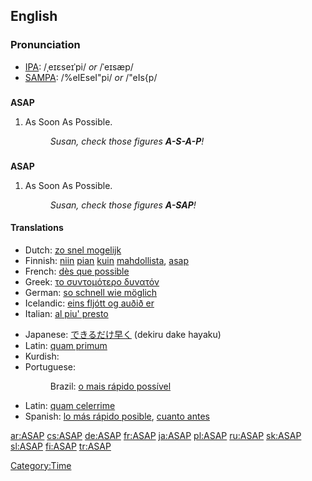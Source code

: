 ==English==

===Pronunciation===
*[[IPA]]: /ˌeɪɛseɪˈpi/ ''or'' /ˈeɪsæp/
*[[SAMPA]]: /%eIEseI"pi/ ''or'' /"eIs{p/

==={{initialism}}===
'''ASAP'''

# As Soon As Possible.
#: ''Susan, check those figures '''A-S-A-P'''!''

==={{acronym}}===
'''ASAP'''

# As Soon As Possible.
#: ''Susan, check those figures '''A-SAP'''!''

====Translations====
{{top}}
*Dutch: [[zo snel mogelijk]]
*Finnish: [[niin]] [[pian]] [[kuin]] [[mahdollinen|mahdollista]], [[asap]]
*French: [[dès que possible]]
*Greek: [[το συντομότερο δυνατόν]]
*German: [[so schnell wie möglich]]
*Icelandic: [[eins fljótt og auðið er]]
*Italian: [[al piu' presto]]
{{mid}}
*Japanese: [[できるだけ早く]] (dekiru dake hayaku)
*Latin: [[quam primum]]
*Kurdish: {{KUchar|[[به‌ زووترین کات]]}}
*Portuguese: 
*:Brazil: [[o mais rápido possível]]
*Latin: [[quam celerrime]]
*Spanish: [[lo más rápido posible]], [[cuanto antes]]
{{bottom}}

[[Category:Time]]

[[ar:ASAP]]
[[cs:ASAP]]
[[de:ASAP]]
[[fr:ASAP]]
[[ja:ASAP]]
[[pl:ASAP]]
[[ru:ASAP]]
[[sk:ASAP]]
[[sl:ASAP]]
[[fi:ASAP]]
[[tr:ASAP]]